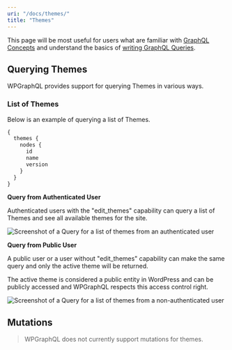 ```yaml
---
uri: "/docs/themes/"
title: "Themes"
---
```


This page will be most useful for users what are familiar with [GraphQL Concepts](/docs/intro-to-graphql/) and understand the basics of [writing GraphQL Queries](/docs/intro-to-graphql/#queries-and-mutation).

## Querying Themes

WPGraphQL provides support for querying Themes in various ways.

### List of Themes

Below is an example of querying a list of Themes.

```graphql
{
  themes {
    nodes {
      id
      name
      version
    }
  }
}
```

**Query from Authenticated User**

Authenticated users with the "edit_themes" capability can query a list of Themes and see all available themes for the site.

![Screenshot of a Query for a list of themes from an authenticated user](/themes-authenticated-user.png)

**Query from Public User**

A public user or a user without "edit_themes" capability can make the same query and only the active theme will be returned.

The active theme is considered a public entity in WordPress and can be publicly accessed and WPGraphQL respects this access control right.

![Screenshot of a Query for a list of themes from a non-authenticated user](/themes-not-authenticated-user.png)

## Mutations

> WPGraphQL does not currently support mutations for themes.
